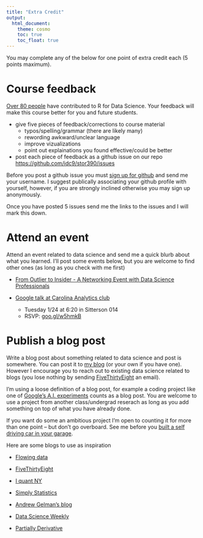 ```yaml
---
title: "Extra Credit"
output:   
  html_document:
    theme: cosmo
    toc: true
    toc_float: true
---
```


You may complete any of the below for one point of extra credit each (5 points maximum).

# Course feedback

[Over 80 people](https://github.com/hadley/r4ds/graphs/contributors) have contributed to R for Data Science. Your feedback will make this course better for you and future students.

- give five pieces of feedback/corrections to course material
    - typos/spelling/grammar (there are likely many)
    - rewording awkward/unclear language
    - improve vizualizations
    - point out explainations you found effective/could be better
- post each piece of feedback as a github issue on our repo [https://github.com/idc9/stor390/issues](https://github.com/idc9/stor390/issues)

Before you post a github issue you must [sign up for github](https://github.com/) and send me your username. I suggest publically associating your github profile with yourself, however, if you are strongly inclined otherwise you may sign up anonymously. 

Once you have posted 5 issues send me the links to the issues and I will mark this down.

# Attend an event

Attend an event related to data science and send me a quick blurb about what you learned. I'll post some events below, but you are welcome to find other ones (as long as you check with me first)

- [From Outlier to Insider - A Networking Event with Data Science Professionals](https://www.eventbrite.com/e/from-outlier-to-insider-a-networking-event-with-data-science-professionals-registration-29890863377)

- [Google talk at Carolina Analytics club](carolina_analytics_google.pdf)
    - Tuesday 1/24 at 6:20 in Sitterson 014
    - RSVP: [goo.gl/w5hmkB](goo.gl/w5hmkB)

# Publish a blog post

Write a blog post about something related to data science and post is somewhere. You can post it to [my blog](http://unsupervisedstatistics.web.unc.edu/) (or your own if you have one). However I encourage you to reach out to existing data science related to blogs (you lose nothing by sending [FiveThirtyEight](https://fivethirtyeight.com/) an email).

I'm using a loose definition of a blog post, for example a coding project like one of [Google's A.I. experiments](https://aiexperiments.withgoogle.com/) counts as a blog post. You are welcome to use a project from another class/undergrad reserach as long as you add something on top of what you have already done.

If you want do some an ambitious project I'm open to counting it for more than one point -- but don't go overboard. See me before you [built a self driving car in your garage](https://www.bloomberg.com/features/2015-george-hotz-self-driving-car/).

Here are some blogs to use as inspiration

- [Flowing data](http://flowingdata.com/)

- [FiveThirtyEight](http://fivethirtyeight.com/)

- [I quant NY](http://iquantny.tumblr.com/)

- [Simply Statistics](http://simplystatistics.org/) 

- [Andrew Gelman's blog](http://andrewgelman.com/)

- [Data Science Weekly](https://www.datascienceweekly.org/)

- [Partially Derivative](http://partiallyderivative.com/)



